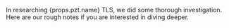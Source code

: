 <p>
  In researching {props.pzt.name} TLS, we did some thorough investigation. Here
  are our rough notes if you are interested in diving deeper.
</p>

